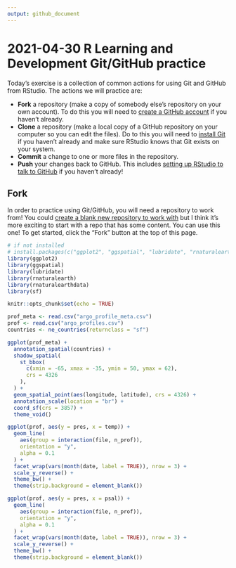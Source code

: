 ```yaml
---
output: github_document
---
```


# 2021-04-30 R Learning and Development Git/GitHub practice

Today's exercise is a collection of common actions for using Git and GitHub from RStudio. The actions we will practice are:

- **Fork** a repository (make a copy of somebody else's repository on your own account). To do this you will need to [create a GitHub account](https://github.com/join) if you haven't already.
- **Clone** a repository (make a local copy of a GitHub repository on your computer so you can edit the files). Do to this you will need to [install Git](https://happygitwithr.com/install-git.html#install-git-windows) if you haven't already and make sure RStudio knows that Git exists on your system.
- **Commit** a change to one or more files in the repository.
- **Push** your changes back to GitHub. This includes [setting up RStudio to talk to GitHub](https://happygitwithr.com/credential-caching.html#how-to-get-a-pat) if you haven't already!


## Fork

In order to practice using Git/GitHub, you will need a repository to work from! You could [create a blank new repository to work with](https://github.com/new) but I think it's more exciting to start with a repo that has some content. You can use this one! To get started, click the "Fork" button at the top of this page.






```r
# if not installed
# install.packages(c("ggplot2", "ggspatial", "lubridate", "rnaturalearth", "rnaturalearthdata", "sf"))
library(ggplot2)
library(ggspatial)
library(lubridate)
library(rnaturalearth)
library(rnaturalearthdata)
library(sf)

knitr::opts_chunk$set(echo = TRUE)
```

```r
prof_meta <- read.csv("argo_profile_meta.csv")
prof <- read.csv("argo_profiles.csv")
countries <- ne_countries(returnclass = "sf")
```

```r
ggplot(prof_meta) +
  annotation_spatial(countries) +
  shadow_spatial(
    st_bbox(
      c(xmin = -65, xmax = -35, ymin = 50, ymax = 62),
      crs = 4326
    ),
  ) +
  geom_spatial_point(aes(longitude, latitude), crs = 4326) +
  annotation_scale(location = "br") +
  coord_sf(crs = 3857) +
  theme_void()
```

```r
ggplot(prof, aes(y = pres, x = temp)) +
  geom_line(
    aes(group = interaction(file, n_prof)),
    orientation = "y",
    alpha = 0.1
  ) +
  facet_wrap(vars(month(date, label = TRUE)), nrow = 3) +
  scale_y_reverse() +
  theme_bw() +
  theme(strip.background = element_blank())
```

```r
ggplot(prof, aes(y = pres, x = psal)) +
  geom_line(
    aes(group = interaction(file, n_prof)),
    orientation = "y",
    alpha = 0.1
  ) +
  facet_wrap(vars(month(date, label = TRUE)), nrow = 3) +
  scale_y_reverse() +
  theme_bw() +
  theme(strip.background = element_blank())
```
